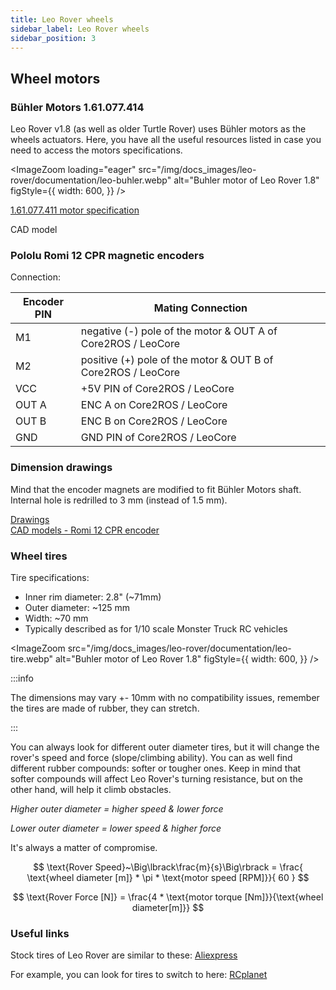 ```yaml
---
title: Leo Rover wheels
sidebar_label: Leo Rover wheels
sidebar_position: 3
---
```



## Wheel motors

### Bühler Motors 1.61.077.414

Leo Rover v1.8 (as well as older Turtle Rover) uses Bühler motors as the wheels actuators.
Here, you have all the useful resources listed in case you need to access the motors specifications.

<ImageZoom
  loading="eager"
  src="/img/docs_images/leo-rover/documentation/leo-buhler.webp"
  alt="Buhler motor of Leo Rover 1.8"
  figStyle={{
    width: 600,
  }}
/>

[1.61.077.411 motor specification](http://www.mobot.pl/download/1_61_077_4xx_en.pdf)

CAD model

### Pololu Romi 12 CPR magnetic encoders

Connection:

| Encoder PIN | Mating Connection                                            |
| ----------- | ------------------------------------------------------------ |
| M1          | negative (-) pole of the motor & OUT A of Core2ROS / LeoCore |
| M2          | positive (+) pole of the motor & OUT B of Core2ROS / LeoCore |
| VCC         | +5V PIN of Core2ROS / LeoCore                                |
| OUT A       | ENC A on Core2ROS / LeoCore                                  |
| OUT B       | ENC B on Core2ROS / LeoCore                                  |
| GND         | GND PIN of Core2ROS / LeoCore                                |

### Dimension drawings

Mind that the encoder magnets are modified to fit Bühler Motors shaft. Internal hole is redrilled to 3 mm (instead of 1.5 mm).

[Drawings](https://docs.google.com/viewerng/viewer?url=https://www.pololu.com/file/0J1210/romi-encoder-dimension-diagram.pdf) \
[CAD models - Romi 12 CPR encoder](https://www.pololu.com/product/3542/resources)

### Wheel tires

Tire specifications:

- Inner rim diameter: 2.8" (~71mm)
- Outer diameter: ~125 mm
- Width: ~70 mm
- Typically described as for 1/10 scale Monster Truck RC vehicles

<ImageZoom
  src="/img/docs_images/leo-rover/documentation/leo-tire.webp"
  alt="Buhler motor of Leo Rover 1.8"
  figStyle={{
    width: 600,
  }}
/>

:::info

The dimensions may vary +- 10mm with no compatibility issues, remember the tires are made of rubber, they can stretch.

:::

You can always look for different outer diameter tires, but it will change the rover's speed and force (slope/climbing ability).
You can as well find different rubber compounds: softer or tougher ones.
Keep in mind that softer compounds will affect Leo Rover's turning resistance,
but on the other hand, will help it climb obstacles.

_Higher outer diameter = higher speed & lower force_

_Lower outer diameter = lower speed & higher force_

It's always a matter of compromise.

$$
\text{Rover Speed}~\Big\lbrack\frac{m}{s}\Big\rbrack = \frac{ \text{wheel diameter [m]} * \pi * \text{motor speed [RPM]}}{ 60 }
$$

$$
\text{Rover Force [N]} = \frac{4 * \text{motor torque [Nm]}}{\text{wheel diameter[m]}}
$$

### Useful links

Stock tires of Leo Rover are similar to these: [Aliexpress](https://www.aliexpress.com/i/32735892787.html)

For example, you can look for tires to switch to here: [RCplanet](https://www.rcplanet.com/1-10-monster-truck-tires/)

‍
